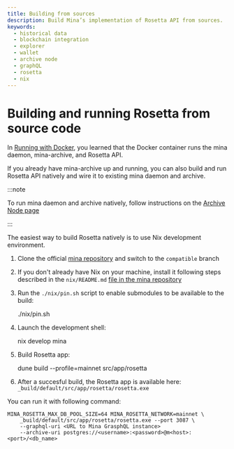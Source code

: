 ```yaml
---
title: Building from sources
description: Build Mina’s implementation of Rosetta API from sources.
keywords:
  - historical data
  - blockchain integration
  - explorer
  - wallet
  - archive node
  - graphQL
  - rosetta
  - nix
---
```



# Building and running Rosetta from source code

In [Running with Docker](run-with-docker), you learned that the Docker container runs the mina daemon, mina-archive, and Rosetta API. 

If you already have mina-archive up and running, you can also build and run Rosetta API natively and wire it to existing mina daemon and archive.

:::note

To run mina daemon and archive natively, follow instructions on the [Archive Node page](node-operators/archive-node)

:::

The easiest way to build Rosetta natively is to use Nix development environment.

1. Clone the official [mina repository](https://github.com/MinaProtocol/mina.git) and switch to the `compatible` branch

2. If you don't already have Nix on your machine, install it following steps described in the `nix/README.md` [file in the mina repository](https://github.com/MinaProtocol/mina/blob/develop/nix/README.md)

3. Run the `./nix/pin.sh` script to enable submodules to be available to the build:


    ./nix/pin.sh


4. Launch the development shell:


    nix develop mina


5. Build Rosetta app:


    dune build --profile=mainnet src/app/rosetta


6. After a succesful build, the Rosetta app is available here: `_build/default/src/app/rosetta/rosetta.exe` 

You can run it with following command:

    MINA_ROSETTA_MAX_DB_POOL_SIZE=64 MINA_ROSETTA_NETWORK=mainnet \
        _build/default/src/app/rosetta/rosetta.exe --port 3087 \
        --graphql-uri <URL to Mina GrasphQL instance> 
        --archive-uri postgres://<username>:<password>@m<host>:<port>/<db_name>

